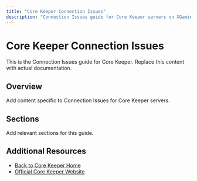 ```yaml
---
title: "Core Keeper Connection Issues"
description: "Connection Issues guide for Core Keeper servers on XGamingServer"
---
```


# Core Keeper Connection Issues

This is the Connection Issues guide for Core Keeper. Replace this content with actual documentation.

## Overview

Add content specific to Connection Issues for Core Keeper servers.

## Sections

Add relevant sections for this guide.

## Additional Resources

- [Back to Core Keeper Home](./index)
- [Official Core Keeper Website](https://example.com)

